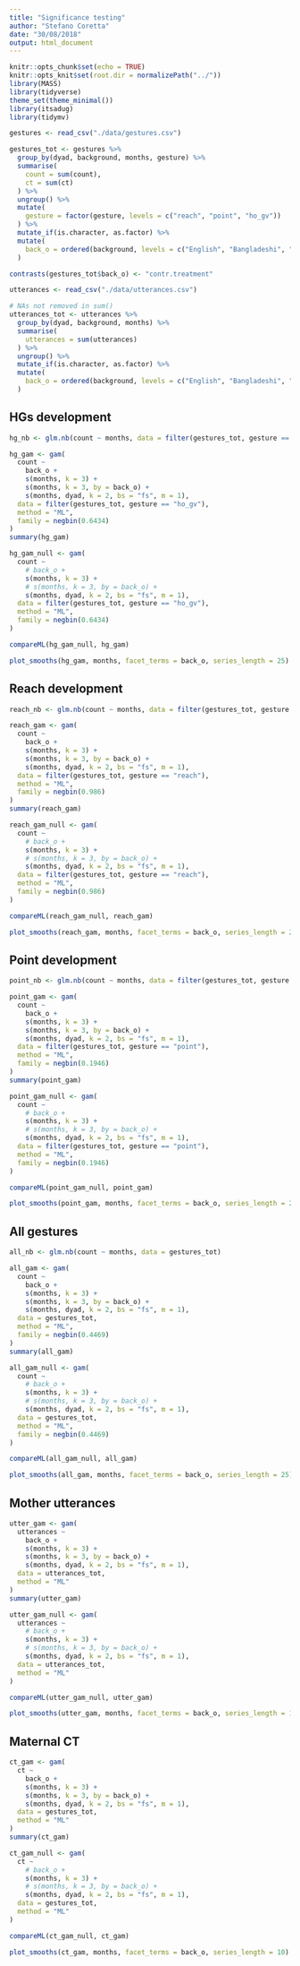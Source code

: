 ```yaml
---
title: "Significance testing"
author: "Stefano Coretta"
date: "30/08/2018"
output: html_document
---
```


```r
knitr::opts_chunk$set(echo = TRUE)
knitr::opts_knit$set(root.dir = normalizePath("../"))
library(MASS)
library(tidyverse)
theme_set(theme_minimal())
library(itsadug)
library(tidymv)
```

```r
gestures <- read_csv("./data/gestures.csv")

gestures_tot <- gestures %>%
  group_by(dyad, background, months, gesture) %>%
  summarise(
    count = sum(count),
    ct = sum(ct)
  ) %>%
  ungroup() %>%
  mutate(
    gesture = factor(gesture, levels = c("reach", "point", "ho_gv"))
  ) %>%
  mutate_if(is.character, as.factor) %>%
  mutate(
    back_o = ordered(background, levels = c("English", "Bangladeshi", "Chinese"))
  )

contrasts(gestures_tot$back_o) <- "contr.treatment"

utterances <- read_csv("./data/utterances.csv")

# NAs not removed in sum()
utterances_tot <- utterances %>%
  group_by(dyad, background, months) %>%
  summarise(
    utterances = sum(utterances)
  ) %>%
  ungroup() %>%
  mutate_if(is.character, as.factor) %>%
  mutate(
    back_o = ordered(background, levels = c("English", "Bangladeshi", "Chinese"))
  )
```

## HGs development

```r
hg_nb <- glm.nb(count ~ months, data = filter(gestures_tot, gesture == "ho_gv"))

hg_gam <- gam(
  count ~
    back_o +
    s(months, k = 3) +
    s(months, k = 3, by = back_o) +
    s(months, dyad, k = 2, bs = "fs", m = 1),
  data = filter(gestures_tot, gesture == "ho_gv"),
  method = "ML",
  family = negbin(0.6434)
)
summary(hg_gam)

hg_gam_null <- gam(
  count ~
    # back_o +
    s(months, k = 3) +
    # s(months, k = 3, by = back_o) +
    s(months, dyad, k = 2, bs = "fs", m = 1),
  data = filter(gestures_tot, gesture == "ho_gv"),
  method = "ML",
  family = negbin(0.6434)
)

compareML(hg_gam_null, hg_gam)
```

```r
plot_smooths(hg_gam, months, facet_terms = back_o, series_length = 25)
```

## Reach development

```r
reach_nb <- glm.nb(count ~ months, data = filter(gestures_tot, gesture == "reach"))

reach_gam <- gam(
  count ~
    back_o +
    s(months, k = 3) +
    s(months, k = 3, by = back_o) +
    s(months, dyad, k = 2, bs = "fs", m = 1),
  data = filter(gestures_tot, gesture == "reach"),
  method = "ML",
  family = negbin(0.986)
)
summary(reach_gam)

reach_gam_null <- gam(
  count ~
    # back_o +
    s(months, k = 3) +
    # s(months, k = 3, by = back_o) +
    s(months, dyad, k = 2, bs = "fs", m = 1),
  data = filter(gestures_tot, gesture == "reach"),
  method = "ML",
  family = negbin(0.986)
)

compareML(reach_gam_null, reach_gam)
```

```r
plot_smooths(reach_gam, months, facet_terms = back_o, series_length = 25)
```

## Point development

```r
point_nb <- glm.nb(count ~ months, data = filter(gestures_tot, gesture == "point"))

point_gam <- gam(
  count ~
    back_o +
    s(months, k = 3) +
    s(months, k = 3, by = back_o) +
    s(months, dyad, k = 2, bs = "fs", m = 1),
  data = filter(gestures_tot, gesture == "point"),
  method = "ML",
  family = negbin(0.1946)
)
summary(point_gam)

point_gam_null <- gam(
  count ~
    # back_o +
    s(months, k = 3) +
    # s(months, k = 3, by = back_o) +
    s(months, dyad, k = 2, bs = "fs", m = 1),
  data = filter(gestures_tot, gesture == "point"),
  method = "ML",
  family = negbin(0.1946)
)

compareML(point_gam_null, point_gam)
```

```r
plot_smooths(point_gam, months, facet_terms = back_o, series_length = 25)
```

## All gestures

```r
all_nb <- glm.nb(count ~ months, data = gestures_tot)

all_gam <- gam(
  count ~
    back_o +
    s(months, k = 3) +
    s(months, k = 3, by = back_o) +
    s(months, dyad, k = 2, bs = "fs", m = 1),
  data = gestures_tot,
  method = "ML",
  family = negbin(0.4469)
)
summary(all_gam)

all_gam_null <- gam(
  count ~
    # back_o +
    s(months, k = 3) +
    # s(months, k = 3, by = back_o) +
    s(months, dyad, k = 2, bs = "fs", m = 1),
  data = gestures_tot,
  method = "ML",
  family = negbin(0.4469)
)

compareML(all_gam_null, all_gam)
```

```r
plot_smooths(all_gam, months, facet_terms = back_o, series_length = 25)
```

## Mother utterances

```r
utter_gam <- gam(
  utterances ~
    back_o +
    s(months, k = 3) +
    s(months, k = 3, by = back_o) +
    s(months, dyad, k = 2, bs = "fs", m = 1),
  data = utterances_tot,
  method = "ML"
)
summary(utter_gam)

utter_gam_null <- gam(
  utterances ~
    # back_o +
    s(months, k = 3) +
    # s(months, k = 3, by = back_o) +
    s(months, dyad, k = 2, bs = "fs", m = 1),
  data = utterances_tot,
  method = "ML"
)

compareML(utter_gam_null, utter_gam)
```

```r
plot_smooths(utter_gam, months, facet_terms = back_o, series_length = 10)
```

## Maternal CT

```r
ct_gam <- gam(
  ct ~
    back_o +
    s(months, k = 3) +
    s(months, k = 3, by = back_o) +
    s(months, dyad, k = 2, bs = "fs", m = 1),
  data = gestures_tot,
  method = "ML"
)
summary(ct_gam)

ct_gam_null <- gam(
  ct ~
    # back_o +
    s(months, k = 3) +
    # s(months, k = 3, by = back_o) +
    s(months, dyad, k = 2, bs = "fs", m = 1),
  data = gestures_tot,
  method = "ML"
)

compareML(ct_gam_null, ct_gam)
```

```r
plot_smooths(ct_gam, months, facet_terms = back_o, series_length = 10)
```

